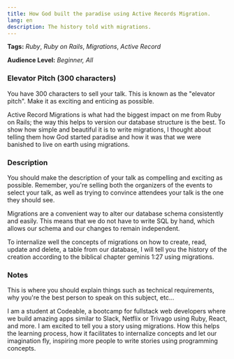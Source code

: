 ```yaml
---
title: How God built the paradise using Active Records Migration.
lang: en
description: The history told with migrations.
---
```


**Tags:** _Ruby_, _Ruby on Rails_, _Migrations_, _Active Record_

**Audience Level:** _Beginner, All_

### Elevator Pitch (300 characters)

<div css={{ color: "#888", fontStyle: "italic", fontSize: "0.8em" }}>
You have 300 characters to sell your talk. This is known as the "elevator pitch". Make it as exciting and enticing as possible.
</div>

Active Record Migrations is what had the biggest impact on me from Ruby on Rails; the way this helps to version our database structure is the best. To show how simple and beautiful it is to write migrations, I thought about telling them how God started paradise and how it was that we were banished to live on earth using migrations.

### Description

<div css={{ color: "#888", fontStyle: "italic", fontSize: "0.8em" }}>
You should make the description of your talk as compelling and exciting as possible. Remember, you're selling both the organizers of the events to select your talk, as well as trying to convince attendees your talk is the one they should see.
</div>

Migrations are a convenient way to alter our database schema consistently and easily. This means that we do not have to write SQL by hand, which allows our schema and our changes to remain independent.

To internalize well the concepts of migrations on how to create, read, update and delete, a table from our database, I will tell you the history of the creation according to the biblical chapter geminis 1:27 using migrations.

### Notes

<div css={{ color: "#888", fontStyle: "italic", fontSize: "0.8em" }}>
 This is where you should explain things such as technical requirements, why you're the best person to speak on this subject, etc...
</div>

I am a student at Codeable, a bootcamp for fullstack web developers where we build amazing apps similar to Slack, Netflix or Trivago using Ruby, React, and more. I am excited to tell you a story using migrations. How this helps the learning process, how it facilitates to internalize concepts and let our imagination fly, inspiring more people to write stories using programming concepts.
